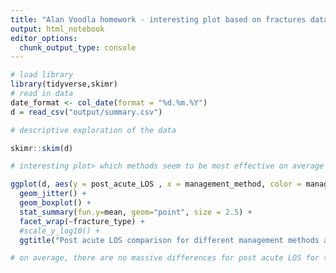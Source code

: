 ```yaml
---
title: "Alan Voodla homework - interesting plot based on fractures data"
output: html_notebook
editor_options: 
  chunk_output_type: console
---
```



```r
# load library
library(tidyverse,skimr)
# read in data
date_format <- col_date(format = "%d.%m.%Y")
d = read_csv("output/summary.csv")

# descriptive exploration of the data

skimr::skim(d)

# interesting plot> which methods seem to be most effective on average in regards to post acute length of stay for different types of fractures? 

ggplot(d, aes(y = post_acute_LOS , x = management_method, color = management_method)) +
  geom_jitter() +
  geom_boxplot() +
  stat_summary(fun.y=mean, geom="point", size = 2.5) +
  facet_wrap(~fracture_type) +
  #scale_y_log10() +
  ggtitle("Post acute LOS comparison for different management methods and fracture types")

# on average, there are no massive differences for post acute LOS for types of methods and fracture types  
  



```

